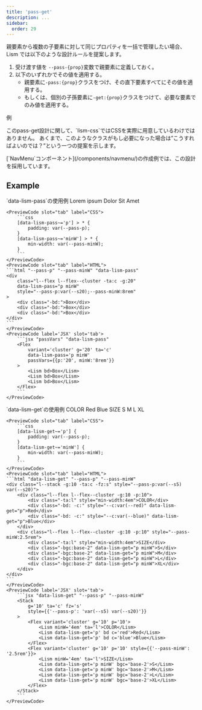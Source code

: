 ```yaml
---
title: 'pass-get'
description: ...
sidebar: 
  order: 29
---
```




親要素から複数の子要素に対して同じプロパティを一括で管理したい場合、Lism では以下のような設計ルールを提案します。

1. 受け渡す値を `--pass-{prop}`変数で親要素に定義しておく。
2. 以下のいずれかでその値を適用する。
	- 親要素に`-pass:{prop}`クラスをつけ、その直下要素すべてにその値を適用する。
	- もしくは、個別の子孫要素に`-get:{prop}`クラスをつけて、必要な要素でのみ値を適用する。

<PreviewTitle>例</PreviewTitle>

<Note title='注意'>
このpass-get設計に関して、`lism-css`ではCSSを実際に用意しているわけではありません。  
あくまで、このようなクラスがもし必要になった場合は”こうすればよいのでは？”という一つの提案を示します。
</Note>

<p><IconBadge />[`NavMenu`コンポーネント](/components/navmenu/)の作成例では、この設計を採用しています。</p>

## Example

<Preview>
	<PreviewTitle>`data-lism-pass`の使用例</PreviewTitle>
	<PreviewArea p='30'>
		<Flex
			variant='cluster' g='20' ta='c' 
			data-lism-pass='p minW'
			passVars={{p:'20', minW:'8rem'}}
		>
			<Lism bd>Lorem ipsum</Lism>
			<Lism bd>Dolor Sit</Lism>
			<Lism bd>Amet</Lism>
		</Flex>
	</PreviewArea>

	<PreviewCode slot="tab" label="CSS">
		```css
		[data-lism-pass~='p'] > * {
			padding: var(--pass-p);
		}
		[data-lism-pass~='minW'] > * {
			min-width: var(--pass-minW);
		}
		```
	</PreviewCode>
	<PreviewCode slot="tab" label="HTML">
	```html "--pass-p" "--pass-minW" "data-lism-pass"
	<div
		class="l--flex l--flex--cluster -ta:c -g:20"
		data-lism-pass="p minW"
		style="--pass-p:var(--s20);--pass-minW:8rem"
	>
		<div class="-bd:">Box</div>
		<div class="-bd:">Box</div>
		<div class="-bd:">Box</div>
	</div>
	```
	</PreviewCode>
	<PreviewCode label='JSX' slot='tab'>
		```jsx "passVars" "data-lism-pass"
		<Flex
			variant='cluster' g='20' ta='c'
			data-lism-pass='p minW'
			passVars={{p:'20', minW:'8rem'}}
		>
			<Lism bd>Box</Lism>
			<Lism bd>Box</Lism>
			<Lism bd>Box</Lism>
		</Flex>
		```
	</PreviewCode>
</Preview>


<Preview>
	<PreviewTitle>`data-lism-get`の使用例</PreviewTitle>
	<PreviewArea p='30'>
		<Stack
			g='10' ta='c' fz='s'
			style={{'--pass-p': 'var(--s5) var(--s20)'}}
		>
			<Flex variant='cluster' g='10' p='10'>
				<Lism minW='4em' ta='l'>COLOR</Lism>
				<Lism data-lism-get='p' bd c='red'>Red</Lism>
				<Lism data-lism-get='p' bd c='blue'>Blue</Lism>
			</Flex>
			<Flex variant='cluster' g='10' p='10' style={{'--pass-minW': '2.5rem'}}>
				<Lism minW='4em' ta='l'>SIZE</Lism>
				<Lism data-lism-get='p minW' bgc='base-2'>S</Lism>
				<Lism data-lism-get='p minW' bgc='base-2'>M</Lism>
				<Lism data-lism-get='p minW' bgc='base-2'>L</Lism>
				<Lism data-lism-get='p minW' bgc='base-2'>XL</Lism>
			</Flex>
		</Stack>
	</PreviewArea>

	<PreviewCode slot="tab" label="CSS">
		```css
		[data-lism-get~='p'] {
			padding: var(--pass-p);
		}
		[data-lism-get~='minW'] {
			min-width: var(--pass-minW);
		}
		```
	</PreviewCode>
	<PreviewCode slot="tab" label="HTML">
	```html "data-lism-get" "--pass-p" "--pass-minW"
	<div class="l--stack -g:10 -ta:c -fz:s" style="--pass-p:var(--s5) var(--s20)">
		<div class="l--flex l--flex--cluster -g:10 -p:10">
			<div class="-ta:l" style="min-width:4em">COLOR</div>
			<div class="-bd: -c:" style="--c:var(--red)" data-lism-get="p">Red</div>
			<div class="-bd: -c:" style="--c:var(--blue)" data-lism-get="p">Blue</div>
		</div>
		<div class="l--flex l--flex--cluster -g:10 -p:10" style="--pass-minW:2.5rem">
			<div class="-ta:l" style="min-width:4em">SIZE</div>
			<div class="-bgc:base-2" data-lism-get="p minW">S</div>
			<div class="-bgc:base-2" data-lism-get="p minW">M</div>
			<div class="-bgc:base-2" data-lism-get="p minW">L</div>
			<div class="-bgc:base-2" data-lism-get="p minW">XL</div>
		</div>
	</div>
	```
	</PreviewCode>
	<PreviewCode label='JSX' slot='tab'>
		```jsx "data-lism-get" "--pass-p" "--pass-minW"
		<Stack
			g='10' ta='c' fz='s'
			style={{'--pass-p': 'var(--s5) var(--s20)'}}
		>
			<Flex variant='cluster' g='10' p='10'>
				<Lism minW='4em' ta='l'>COLOR</Lism>
				<Lism data-lism-get='p' bd c='red'>Red</Lism>
				<Lism data-lism-get='p' bd c='blue'>Blue</Lism>
			</Flex>
			<Flex variant='cluster' g='10' p='10' style={{'--pass-minW': '2.5rem'}}>
				<Lism minW='4em' ta='l'>SIZE</Lism>
				<Lism data-lism-get='p minW' bgc='base-2'>S</Lism>
				<Lism data-lism-get='p minW' bgc='base-2'>M</Lism>
				<Lism data-lism-get='p minW' bgc='base-2'>L</Lism>
				<Lism data-lism-get='p minW' bgc='base-2'>XL</Lism>
			</Flex>
		</Stack>
		```
	</PreviewCode>
</Preview>

